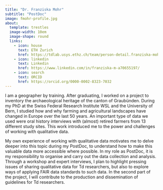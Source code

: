 ```yaml
---
title: "Dr. Franziska Mohr"
subtitle: "PostDoc"
image: fmohr-profile.jpg
about:
  template: trestles
  image-width: 10em
  image-shape: round
  links:
    - icon: house
      text: ETH Zurich
      href: https://tdlab.usys.ethz.ch/team/person-detail.franziska-mohr.html
    - icon: linkedin
      text: Linkedin
      href: https://www.linkedin.com/in/franziska-m-a70655197/
    - icon: search
      text: ORCID
      href: https://orcid.org/0000-0002-8323-7032
---
```


I am a geographer by training. After graduating, I worked on a project to inventory the archaeological heritage of the canton of Graubünden. During my PhD at the Swiss Federal Research Institute WSL and the University of Bern, I studied how and why farming and agricultural landscapes have changed in Europe over the last 50 years. An important type of data we used were oral history interviews with (almost) retired farmers from 13 different study sites. This work introduced me to the power and challenges of working with qualitative data.

My own experience of working with qualitative data motivates me to delve deeper into this topic during my PostDoc, to understand how to make this valuable data more accessible where possible. In my role as PostDoc, it is my responsibility to organise and carry out the data collection and analysis. Through a workshop and expert interviews, I plan to highlight pressing issues of sharing qualitative data for Td researchers, but also to explore ways of applying FAIR data standards to such data. In the second part of the project, I will contribute to the production and dissemination of guidelines for Td researchers.

